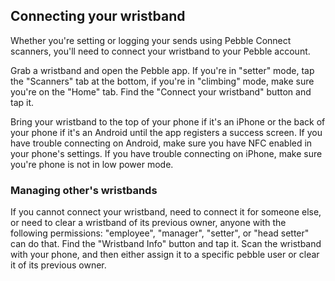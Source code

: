 
## Connecting your wristband

Whether you're setting or logging your sends using Pebble Connect scanners, you'll need to connect your wristband to your Pebble account.

Grab a wristband and open the Pebble app. If you're in "setter" mode, tap the "Scanners" tab at the bottom, if you're in "climbing" mode, make sure you're on the "Home" tab. Find the "Connect your wristband" button and tap it.  

<PhoneImageWrapper src={ConnectWristband} alt="connect your wristband" />

Bring your wristband to the top of your phone if it's an iPhone or the back of your phone if it's an Android until the app registers a success screen. If you have trouble connecting on Android, make sure you have NFC enabled in your phone's settings. If you have trouble connecting on iPhone, make sure you're phone is not in low power mode.

<PhoneImageWrapper src={ScanWristband} alt="scan your wristband" />

### Managing other's wristbands

If you cannot connect your wristband, need to connect it for someone else, or need to clear a wristband of its previous owner, anyone with the following permissions: "employee", "manager", "setter", or "head setter" can do that. Find the "Wristband Info" button and tap it. Scan the wristband with your phone, and then either assign it to a specific pebble user or clear it of its previous owner.

<PhoneImageWrapper src={WristbandInfo} alt="wristband info" />
